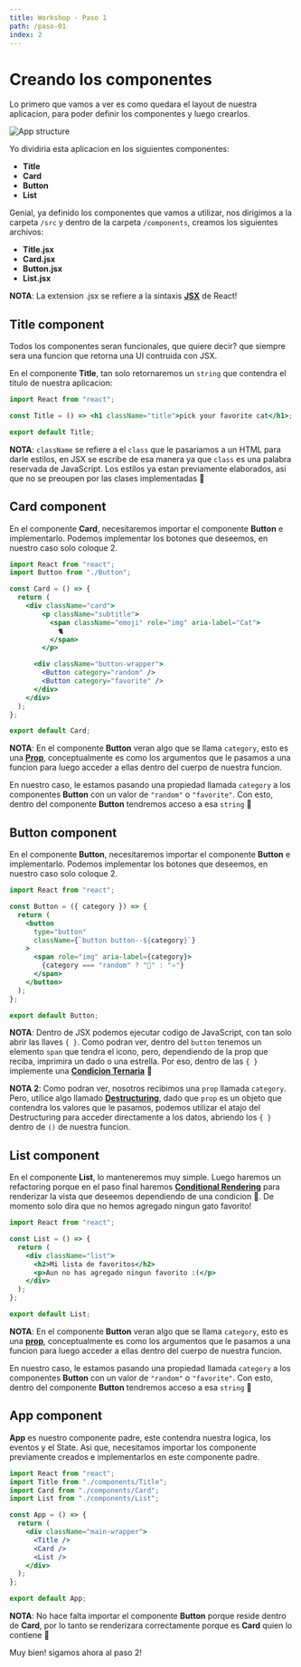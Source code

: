 ```yaml
---
title: Workshop - Paso 1
path: /paso-01
index: 2
---
```



# Creando los componentes

Lo primero que vamos a ver es como quedara el layout de nuestra aplicacion, para poder definir los componentes y luego crearlos.

<Image imgName="app-photo.png" alt="App structure" />

Yo dividiria esta aplicacion en los siguientes componentes:

- **Title**
- **Card**
- **Button**
- **List**

Genial, ya definido los componentes que vamos a utilizar, nos dirigimos a la carpeta `/src` y dentro de la carpeta `/components`, creamos los siguientes archivos:

- **Title.jsx**
- **Card.jsx**
- **Button.jsx**
- **List.jsx**

**NOTA**: La extension .jsx se refiere a la sintaxis [**JSX**](https://es.reactjs.org/docs/introducing-jsx.html) de React!

## Title component

Todos los componentes seran funcionales, que quiere decir? que siempre sera una funcion que retorna una UI contruida con JSX.

En el componente **Title**, tan solo retornaremos un `string` que contendra el titulo de nuestra aplicacion:

```jsx
import React from "react";

const Title = () => <h1 className="title">pick your favorite cat</h1>;

export default Title;

```

**NOTA**: `className` se refiere a el `class` que le pasariamos a un HTML para darle estilos, en JSX se escribe de esa manera ya que `class` es una palabra reservada de JavaScript. Los estilos ya estan previamente elaborados, asi que no se preoupen por las clases implementadas 🙂

## Card component

En el componente **Card**, necesitaremos importar el componente **Button** e implementarlo. Podemos implementar los botones que deseemos, en nuestro caso solo coloque 2.

```jsx
import React from "react";
import Button from "./Button";

const Card = () => {
  return (
    <div className="card">
        <p className="subtitle">
          <span className="emoji" role="img" aria-label="Cat">
            🐈
          </span>
        </p>

      <div className="button-wrapper">
        <Button category="random" />
        <Button category="favorite" />
      </div>
    </div>
  );
};

export default Card;

```

**NOTA**: En el componente **Button** veran algo que se llama `category`, esto es una [**Prop**](https://es.reactjs.org/docs/components-and-props.html), conceptualmente es como los argumentos que le pasamos a una funcion para luego acceder a ellas dentro del cuerpo de nuestra funcion.

En nuestro caso, le estamos pasando una propiedad llamada `category` a los componentes **Button** con un valor de `"random"` o `"favorite"`. Con esto, dentro del componente **Button** tendremos acceso a esa `string` 🙂

## Button component

En el componente **Button**, necesitaremos importar el componente **Button** e implementarlo. Podemos implementar los botones que deseemos, en nuestro caso solo coloque 2.

```jsx
import React from "react";

const Button = ({ category }) => {
  return (
    <button
      type="button"
      className={`button button--${category}`}
    >
      <span role="img" aria-label={category}>
        {category === "random" ? "🎲" : "⭐️"}
      </span>
    </button>
  );
};

export default Button;

```

**NOTA**: Dentro de JSX podemos ejecutar codigo de JavaScript, con tan solo abrir las llaves `{ }`. Como podran ver, dentro del `button` tenemos un elemento `span` que tendra el icono, pero, dependiendo de la prop que reciba, imprimira un dado o una estrella. Por eso, dentro de las `{ }` implemente una [**Condicion Ternaria**](https://developer.mozilla.org/es/docs/Web/JavaScript/Referencia/Operadores/Conditional_Operator) 🙂

**NOTA 2**: Como podran ver, nosotros recibimos una `prop` llamada `category`. Pero, utilice algo llamado [**Destructuring**](https://developer.mozilla.org/es/docs/Web/JavaScript/Referencia/Operadores/Destructuring_assignment), dado que `prop` es un objeto que contendra los valores que le pasamos, podemos utilizar el atajo del Destructuring para acceder directamente a los datos, abriendo los `{ }` dentro de `()` de nuestra funcion.


## List component

En el componente **List**, lo manteneremos muy simple. Luego haremos un refactoring porque en el paso final haremos [**Conditional Rendering**](https://es.reactjs.org/docs/conditional-rendering.html) para renderizar la vista que deseemos dependiendo de una condicion 🙂. De momento solo dira que no hemos agregado ningun gato favorito!

```jsx
import React from "react";

const List = () => {
  return (
    <div className="list">
      <h2>Mi lista de favoritos</h2>
      <p>Aun no has agregado ningun favorito :(</p>
    </div>
  );
};

export default List;

```

**NOTA**: En el componente **Button** veran algo que se llama `category`, esto es una [**prop**](https://es.reactjs.org/docs/components-and-props.html), conceptualmente es como los argumentos que le pasamos a una funcion para luego acceder a ellas dentro del cuerpo de nuestra funcion.

En nuestro caso, le estamos pasando una propiedad llamada `category` a los componentes **Button** con un valor de `"random"` o `"favorite"`. Con esto, dentro del componente **Button** tendremos acceso a esa `string` 🙂

## App component

**App** es nuestro componente padre, este contendra nuestra logica, los eventos y el State. Asi que, necesitamos importar los componente previamente creados e implementarlos en este componente padre.

```jsx
import React from "react";
import Title from "./components/Title";
import Card from "./components/Card";
import List from "./components/List";

const App = () => {
  return (
    <div className="main-wrapper">
      <Title />
      <Card />
      <List />
    </div>
  );
};

export default App;

```

**NOTA**: No hace falta importar el componente **Button** porque reside dentro de **Card**, por lo tanto se renderizara correctamente porque es **Card** quien lo contiene 🙂

Muy bien! sigamos ahora al paso 2!